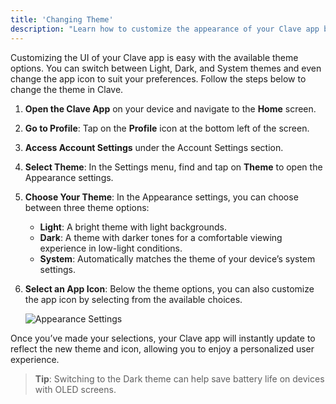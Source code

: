 ```yaml
---
title: 'Changing Theme'
description: "Learn how to customize the appearance of your Clave app by changing the theme and app icon. Follow these steps to personalize your experience."
---
```



Customizing the UI of your Clave app is easy with the available theme options. You can switch between Light, Dark, and System themes and even change the app icon to suit your preferences. Follow the steps below to change the theme in Clave.


1. **Open the Clave App** on your device and navigate to the **Home** screen.


2. **Go to Profile**: Tap on the **Profile** icon at the bottom left of the screen.

3. **Access Account Settings** under the Account Settings section.


4. **Select Theme**: In the Settings menu, find and tap on **Theme** to open the Appearance settings.

5. **Choose Your Theme**: In the Appearance settings, you can choose between three theme options:
   - **Light**: A bright theme with light backgrounds.
   - **Dark**: A theme with darker tones for a comfortable viewing experience in low-light conditions.
   - **System**: Automatically matches the theme of your device’s system settings.


6. **Select an App Icon**: Below the theme options, you can also customize the app icon by selecting from the available choices.

   ![Appearance Settings](./images/theme1.png)  

Once you’ve made your selections, your Clave app will instantly update to reflect the new theme and icon, allowing you to enjoy a personalized user experience.

> **Tip**: Switching to the Dark theme can help save battery life on devices with OLED screens.
